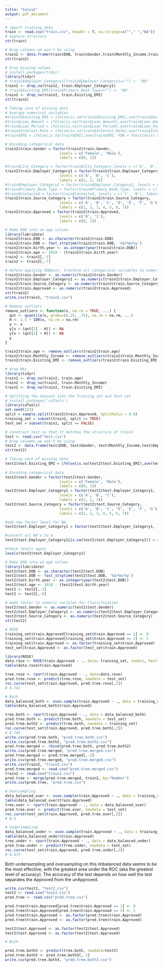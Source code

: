 ```yaml
---
title: "SalesE"
output: pdf_document
---
```


<Data Preprocessing/Feature Engineering>

```r
# import training data
train <- read.csv("train.csv", header = T, na.strings=c(""," ","NA"))
# explore structure
str(train)
```

```r
# Drop columns we won't be using 
train2 <- data.frame(train$DOB, train$Gender,train$Monthly_Income,train$Employer_Category1, train$Source_Category, train$Existing_EMI, train$Approved)
str(train2)
```

```r
# Drop missing values
# install.packages(tidyr)
library(tidyr)
# train2$Employer_Category1[train2$Employer_Category1==""] <- "NA"
train2 <- drop_na(train2, train.Employer_Category1)
# train$Existing_EMI[train$Primary_Bank_Type==""] <- "NA"
train2 <- drop_na(train2, train.Existing_EMI)
str(train2)
```


```r
# Taking care of missing data 
# Average numerical variables
#train2$Existing_EMI = ifelse(is.na(train2$Existing_EMI),ave(train2$Existing_EMI, FUN = function(x) mean(x, na.rm = TRUE)), train2$Existing_EMI)
#train$Loan_Amount = ifelse(is.na(train$Loan_Amount),ave(train$Loan_Amount, FUN = function(x) mean(x, na.rm = TRUE)), train$Loan_Amount)
#train$Loan_Period = ifelse(is.na(train$Loan_Period),ave(train$Loan_Period, FUN = function(x) mean(x, na.rm = TRUE)),train$Loan_Period)
#train$Interest_Rate = ifelse(is.na(train$Interest_Rate),ave(train$Interest_Rate, FUN = function(x) mean(x, na.rm = TRUE)),train$Interest_Rate)
#train$EMI = ifelse(is.na(train$EMI),ave(train$EMI, FUN = function(x) mean(x, na.rm = TRUE)),train$EMI)
```

```r
# Encoding categorical data
train2$train.Gender = factor(train2$train.Gender,
                         levels = c('Female', 'Male'),
                         labels = c(0, 1))

#train$City_Category = factor(train$City_Category,levels = c('A', 'B', 'C', 'D'),clabels = c(1, 2, 3, 4))
train2$train.Employer_Category1 = factor(train2$train.Employer_Category1,
                         levels = c('A', 'B', 'C'),
                         labels = c(1, 2, 3))
#train$Employer_Category2 = factor(train$Employer_Category2, levels = c('1', '2', '3', '4'), labels = c(1, 2, 3, 4))
#train$Primary_Bank_Type = factor(train$Primary_Bank_Type, levels = c('G', 'P'), labels = c(1, 2))
#train$Contacted = factor(train$Contacted, levels = c('Y', 'N'), labels = c(1, 2))
train2$train.Source_Category = factor(train2$train.Source_Category,
                         levels = c('A', 'B', 'C', 'D', 'E', 'F', 'G'),
                         labels = c(1, 2, 3, 4, 5, 6, 7))
train2$train.Approved = factor(train2$train.Approved,
                         levels = c('0', '1'),
                         labels = c(0, 1))
```

```r
# Make DOB into an age column
library(lubridate)
train2$train.DOB <- as.character(train2$train.DOB)
train2$train.DOB <- fast_strptime(train2$train.DOB, '%d/%m/%y')
train2$train.birth.year <- as.integer(year(train2$train.DOB))
train2$train.age <- 2018 - (train2$train.birth.year)
train2 <- train2[,-1]
train2 <- train2[,-7]
```

```r
# before applying XGBoost, tranform all categorical variables to numerical
train2$train.Gender <- as.numeric(train2$train.Gender)
train2$train.Employer_Category1 <- as.numeric(train2$train.Employer_Category1)
train2$train.Source_Category <- as.numeric(train2$train.Source_Category)
train2$train.Approved <- as.numeric(train2$train.Approved)
str(train2)
write.csv(train2, "train2.csv")
```


```r
# Remove outliers 
remove_outliers <- function(x, na.rm = TRUE, ...) {
  qnt <- quantile(x, probs=c(.25, .75), na.rm = na.rm, ...)
  H <- 1.5 * IQR(x, na.rm = na.rm)
  y <- x
  y[x < (qnt[1] - H)] <- NA
  y[x > (qnt[2] + H)] <- NA
  y
}

train2$train.age <- remove_outliers(train2$train.age)
train2$train.Monthly_Income <- remove_outliers(train2$train.Monthly_Income)
train2$train.Existing_EMI <- remove_outliers(train2$train.Existing_EMI)

# drop NAs
library(tidyr)
train2 <- drop_na(train2, train.age)
train2 <- drop_na(train2, train.Monthly_Income)
train2 <- drop_na(train2, train.Existing_EMI)
```

```r
# Splitting the dataset into the Training set and Test set
# install.packages('caTools')
library(caTools)
set.seed(123)
split = sample.split(train2$train.Approved, SplitRatio = 0.8)
training_set = subset(train2, split == TRUE)
test_set = subset(train2, split == FALSE)
```


```r
# construct test so that it matches the structure of train2
test <- read.csv("test.csv")
# Drop columns we won't be using 
test2 <- data.frame(test$DOB, test$Gender, test$Monthly_Income,test$Employer_Category1, test$Source_Category, test$Existing_EMI)
str(test2)
```

```r
# Taking care of missing data 
test2$test.Existing_EMI = ifelse(is.na(test2$test.Existing_EMI),ave(test2$test.Existing_EMI, FUN = function(x) mean(x, na.rm = TRUE)), test2$test.Existing_EMI)
 
# Encoding categorical data
test2$test.Gender = factor(test2$test.Gender,
                         levels = c('Female', 'Male'),
                         labels = c(0, 1))
test2$test.Employer_Category1 = factor(test2$test.Employer_Category1,
                         levels = c('A', 'B', 'C'),
                         labels = c(1, 2, 3))
test2$test.Source_Category = factor(test2$test.Source_Category,
                         levels = c('A', 'B', 'C', 'D', 'E', 'F', 'G'),
                         labels = c(1, 2, 3, 4, 5, 6, 7))
```

```r
#add new factor level for NA 
test2$test.Employer_Category1 = factor(test2$test.Employer_Category1, levels=c(levels(test2$test.Employer_Category1), 4))

#convert all NA's to 4
test2$test.Employer_Category1[is.na(test2$test.Employer_Category1)] = 4

#check levels again
levels(test2$test.Employer_Category1)
```

```r
# Make DOB into an age column
library(lubridate)
test2$test.DOB <- as.character(test2$test.DOB)
test2$test.DOB <- fast_strptime(test2$test.DOB, '%d/%m/%y')
test2$test.birth.year <- as.integer(year(test2$test.DOB))
test2$test.age <- 2018 - (test2$test.birth.year)
test2 <- test2[,-1]
test2 <- test2[,-6]
```

```r
# make factor to numeric varibles for Classification
test2$test.Gender <- as.numeric(test2$test.Gender)
test2$test.Employer_Category1 <- as.numeric(test2$test.Employer_Category1)
test2$test.Source_Category <- as.numeric(test2$test.Source_Category)
str(test2)
```

<Imbalance Classification>

```r
# ROSE
training_set$train.Approved[training_set$train.Approved == 1] <- 0
training_set$train.Approved[training_set$train.Approved == 2] <- 1
training_set$train.Approved <- as.factor(training_set$train.Approved)
test_set$train.Approved <- as.factor(test_set$train.Approved)

library(ROSE)
data.rose <- ROSE(train.Approved ~ ., data= training_set, seed=1, hmult.majo = 0.25, hmult.mino = 0.5)$data
table(data.rose$train.Approved)

tree.rose <- rpart(train.Approved ~ ., data=data.rose)
pred.tree.rose <- predict(tree.rose, newdata = test_set)
roc.curve(test_set$train.Approved, pred.tree.rose[,2])
# 0.741
```

```r
# Both
data_balanced_both <- ovun.sample(train.Approved ~ ., data = training_set, method = "both", p=0.5, N=1000, seed = 1)$data
table(data_balanced_both$train.Approved)

tree.both <- rpart(train.Approved ~ ., data = data_balanced_both)
pred.tree.both <- predict(tree.both, newdata = test_set)
pred.tree.both2 <- predict(tree.both, newdata = training_set)
roc.curve(test_set$train.Approved, pred.tree.both[,2])
# 0.749
write.csv(pred.tree.both, "pred.tree.both.csv")
write.csv(pred.tree.both2, "pred.tree.both2.csv")
pred.tree.merged <- rbind(pred.tree.both, pred.tree.both2)
write.csv(pred.tree.merged, "pred.tree.merged.csv")
pred.tree.merged <- pred.tree.merged[,-1]
write.csv(pred.tree.merged, "pred.tree.merged.csv")
write.csv(train2, "train2.csv")
pred.tree.merged <- read.csv("pred.tree.merged.csv")
train2 <- read.csv("train2.csv")
pred.tree <- merge(pred.tree.merged, train2, by="Number")
write.csv(pred.tree, "pred.tree.csv")
```

```r
# Oversampling
data_balanced_over <- ovun.sample(train.Approved ~ ., data = training_set, method = "over", N = 50000)$data
table(data_balanced_over$train.Approved)
tree.over <- rpart(train.Approved ~ ., data = data_balanced_over)
pred.tree.over <- predict(tree.over, newdata = test_set)
roc.curve(test_set$train.Approved, pred.tree.over[,2])
# 0.5
```

```r
# Undersampling
data_balanced_under <- ovun.sample(train.Approved ~ ., data = training_set, method = "under", N = 500, seed = 1)$data
table(data_balanced_under$train.Approved)
tree.under <- rpart(train.Approved ~ ., data = data_balanced_under)
pred.tree.under <- predict(tree.under, newdata = test_set)
roc.curve(test_set$train.Approved, pred.tree.under[,2])
# 0.673
```

Both undersampling and oversampling on this imbalanced data seems to be the most effective, with the greatest area under the ROC (aka the greatest level of accuracy). The accuracy of the test depends on how well the test separates the Approved from the unApproved. 

<Predicting on the actual Test Set> 
```r
write.csv(test2, "test2.csv")
test2 <- read.csv("test2.csv")
pred.tree <- read.csv("pred.tree.csv")

pred.tree$train.Approved[pred.tree$train.Approved == 1] <- 0
pred.tree$train.Approved[pred.tree$train.Approved == 2] <- 1
pred.tree$train.Approved <- as.factor(pred.tree$train.Approved)
pred.tree$train.Approved <- as.factor(pred.tree$train.Approved)

test2$test.Approved <- as.factor(test2$test.Approved)
test2$test.Approved <- as.factor(test2$test.Approved)

# Both

pred.tree.both3 <- predict(tree.both, newdata=test2)
pred.tree.both3 <- pred.tree.both3[, 2]
write.csv(pred.tree.both3, "pred.tree.both3.csv")
```
